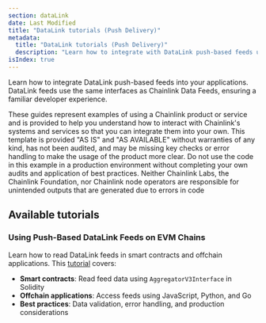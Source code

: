 ```yaml
---
section: dataLink
date: Last Modified
title: "DataLink tutorials (Push Delivery)"
metadata:
  title: "DataLink tutorials (Push Delivery)"
  description: "Learn how to integrate with DataLink push-based feeds using smart contracts and offchain applications."
isIndex: true
---
```



Learn how to integrate DataLink push-based feeds into your applications. DataLink feeds use the same interfaces as Chainlink Data Feeds, ensuring a familiar developer experience.

<Aside type="caution" title="Disclaimer">
  These guides represent examples of using a Chainlink product or service and is provided to help you understand how to
  interact with Chainlink's systems and services so that you can integrate them into your own. This template is provided
  "AS IS" and "AS AVAILABLE" without warranties of any kind, has not been audited, and may be missing key checks or
  error handling to make the usage of the product more clear. Do not use the code in this example in a production
  environment without completing your own audits and application of best practices. Neither Chainlink Labs, the
  Chainlink Foundation, nor Chainlink node operators are responsible for unintended outputs that are generated due to
  errors in code
</Aside>

## Available tutorials

### Using Push-Based DataLink Feeds on EVM Chains

Learn how to read DataLink feeds in smart contracts and offchain applications. This [tutorial](/datalink/push-delivery/tutorials/using-datalink-feeds) covers:

- **Smart contracts**: Read feed data using `AggregatorV3Interface` in Solidity
- **Offchain applications**: Access feeds using JavaScript, Python, and Go
- **Best practices**: Data validation, error handling, and production considerations
